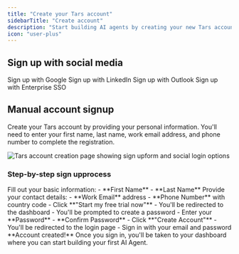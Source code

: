 ```yaml
---
title: "Create your Tars account"
sidebarTitle: "Create account"
description: "Start building AI agents by creating your new Tars account using email registration or one-click social sign upwith Google, LinkedIn, or Outlook"
icon: "user-plus"
---
```


## Sign up with social media

<CardGroup cols={2}>
  <Card title="Google" horizontal icon="google" href="/getting-help/account-setup/social-signup#google-signup">
    Sign up with Google
  </Card>

  <Card title="LinkedIn" horizontal icon="linkedin" href="/getting-help/account-setup/social-signup#linkedin-signup">
    Sign up with LinkedIn
  </Card>

  <Card title="Outlook" horizontal icon="microsoft" href="/getting-help/account-setup/social-signup#outlook-signup">
    Sign up with Outlook
  </Card>

  <Card title="Enterprise SSO"  horizontal icon="shield" href="/getting-help/account-setup/social-signup#enterprise-sso-signup">
    Sign up with Enterprise SSO
  </Card>

</CardGroup>


## Manual account signup

Create your Tars account by providing your personal information. You'll need to enter your first name, last name, work email address, and phone number to complete the registration.

<Frame>
  <img
    src="/images/signup.png"
    alt="Tars account creation page showing sign upform and social login options"
  />
</Frame>

### Step-by-step sign upprocess

<Steps>
<Step title="Enter personal details">
  Fill out your basic information:
  - **First Name**
  - **Last Name**
</Step>

<Step title="Add contact information">
  Provide your contact details:
  - **Work Email** address
  - **Phone Number** with country code
</Step>

<Step title="Create your account">
  - Click **"Start my free trial now"**
  - You'll be redirected to the dashboard
</Step>

<Step title="Set up your password">
  - You'll be prompted to create a password
  - Enter your **Password**
  - **Confirm Password**
  - Click **"Create Account"**
</Step>

<Step title="Sign in">
  - You'll be redirected to the login page
  - Sign in with your email and password
</Step>
</Steps>

<Info>
  **Account created!** Once you sign in, you'll be taken to your dashboard where you can start building your first AI Agent.
</Info>